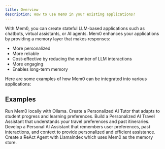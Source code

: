 ```yaml
---
title: Overview
description: How to use mem0 in your existing applications?
---
```



With Mem0, you can create stateful LLM-based applications such as chatbots, virtual assistants, or AI agents. Mem0 enhances your applications by providing a memory layer that makes responses:

- More personalized
- More reliable
- Cost-effective by reducing the number of LLM interactions
- More engaging
- Enables long-term memory

Here are some examples of how Mem0 can be integrated into various applications:

## Examples

<CardGroup cols={2}>
  <Card title="Mem0 with Ollama" icon="square-1" href="/examples/mem0-with-ollama">
    Run Mem0 locally with Ollama.
  </Card>
  <Card title="Personal AI Tutor" icon="square-2" href="/examples/personal-ai-tutor">
    Create a Personalized AI Tutor that adapts to student progress and learning preferences.
  </Card>
  <Card title="Personal Travel Assistant" icon="square-3" href="/examples/personal-travel-assistant">
    Build a Personalized AI Travel Assistant that understands your travel preferences and past itineraries.
  </Card>
  <Card title="Customer Support Agent" icon="square-4" href="/examples/customer-support-agent">
    Develop a Personal AI Assistant that remembers user preferences, past interactions, and context to provide personalized and efficient assistance.
  </Card>
  <Card title="LlamaIndex Mem0" icon="square-5" href="/examples/llama-index-mem0">
    Create a ReAct Agent with LlamaIndex which uses Mem0 as the memory store.
  </Card>
</CardGroup>
